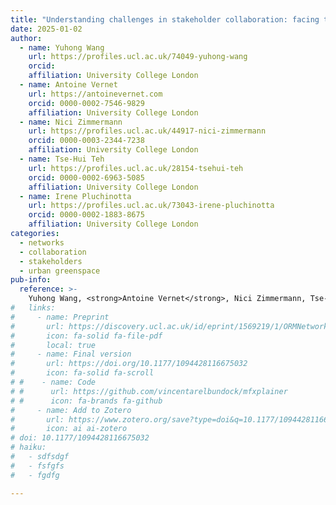 ```yaml
---
title: "Understanding challenges in stakeholder collaboration: facing the uncertainty in urban greenspace regeneration"
date: 2025-01-02
author:
  - name: Yuhong Wang
    url: https://profiles.ucl.ac.uk/74049-yuhong-wang
    orcid: 
    affiliation: University College London
  - name: Antoine Vernet
    url: https://antoinevernet.com
    orcid: 0000-0002-7546-9829
    affiliation: University College London
  - name: Nici Zimmermann
    url: https://profiles.ucl.ac.uk/44917-nici-zimmermann
    orcid: 0000-0003-2344-7238
    affiliation: University College London
  - name: Tse-Hui Teh
    url: https://profiles.ucl.ac.uk/28154-tsehui-teh
    orcid: 0000-0002-6963-5085
    affiliation: University College London
  - name: Irene Pluchinotta
    url: https://profiles.ucl.ac.uk/73043-irene-pluchinotta
    orcid: 0000-0002-1883-8675
    affiliation: University College London
categories:
  - networks
  - collaboration
  - stakeholders
  - urban greenspace
pub-info:
  reference: >-
    Yuhong Wang, <strong>Antoine Vernet</strong>, Nici Zimmermann, Tse-Hui Teh, and Irene Pluchinotta, "Understanding challenges in stakeholder collaboration: facing the uncertainty in urban greenspace regeneration," <em>Under review</em>.
#   links:
#     - name: Preprint
#       url: https://discovery.ucl.ac.uk/id/eprint/1569219/1/ORMNetworks.pdf
#       icon: fa-solid fa-file-pdf
#       local: true
#     - name: Final version
#       url: https://doi.org/10.1177/1094428116675032
#       icon: fa-solid fa-scroll
# #    - name: Code
# #      url: https://github.com/vincentarelbundock/mfxplainer
# #      icon: fa-brands fa-github
#     - name: Add to Zotero
#       url: https://www.zotero.org/save?type=doi&q=10.1177/1094428116675032
#       icon: ai ai-zotero
# doi: 10.1177/1094428116675032
# haiku:
#   - sdfsdgf
#   - fsfgfs
#   - fgdfg

---
```

<!-- 
## Abstract

Research has explored how embeddedness in small-world networks influences individual and firm outcomes. 
We show that there remains significant heterogeneity among networks classified as small-world networks. 
We develop measures of the efficiency of a network, which allow us to refine predictions associated with small-world networks. 
A network is classified as a small-world network if it exhibits a distance between nodes that is comparable to the distance found in random networks of similar sizes---with ties randomly allocated among nodes---in addition to containing dense clusters. 
To assess how efficient a network is, there are two questions worth asking: (a) What is a compelling random network for baseline levels of distance and clustering? and (b) How proximal should an observed value be to the baseline to be deemed comparable? 
Our framework tests properties of networks, using simulation, to further classify small-world networks according to their efficiency. 
Our results suggest that small-world networks exhibit significant variation in efficiency. 
We explore implications for the field of management and organization. -->

<!--
## Important figures

![Figure 2: Predicted probability of impartiality by levels of equality and democracy](mfxplainer-fig2.png)

![Figure 4: Tangents to the prediction function at 25 and 50](mfxplainer-fig4.png)

<!-- 

## Citation

<p class="buttons" style="text-align:center;">
<a class="btn btn-danger" target="_blank" href="https://www.zotero.org/save?type=doi&q=10.1177/1094428116675032">{{< ai zotero >}}&emsp;Add to Zotero {{< fa square-arrow-up-right >}}</a>
</p>
-->